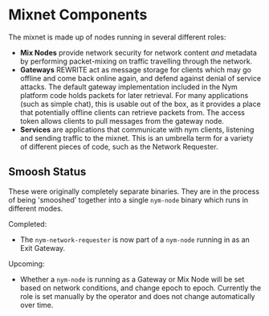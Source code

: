 # Mixnet Components
The mixnet is made up of nodes running in several different roles:
* **Mix Nodes** provide network security for network content _and_ metadata by performing packet-mixing on traffic travelling through the network.
* **Gateways** REWRITE act as message storage for clients which may go offline and come back online again, and defend against denial of service attacks. The default gateway implementation included in the Nym platform code holds packets for later retrieval. For many applications (such as simple chat), this is usable out of the box, as it provides a place that potentially offline clients can retrieve packets from. The access token allows clients to pull messages from the gateway node.
* **Services** are applications that communicate with nym clients, listening and sending traffic to the mixnet. This is an umbrella term for a variety of different pieces of code, such as the Network Requester.

## Smoosh Status
These were originally completely separate binaries. They are in the process of being 'smooshed' together into a single `nym-node` binary which runs in different modes.

Completed:
* The `nym-network-requester` is now part of a `nym-node` running in as an Exit Gateway.

Upcoming:
* Whether a `nym-node` is running as a Gateway or Mix Node will be set based on network conditions, and change epoch to epoch. Currently the role is set manually by the operator and does not change automatically over time.
